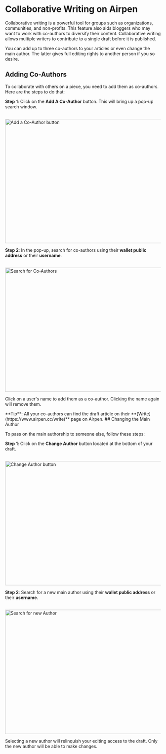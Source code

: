 
# Collaborative Writing on Airpen

Collaborative writing is a powerful tool for groups such as organizations, communities, and non-profits. This feature also aids bloggers who may want to work with co-authors to diversify their content. Collaborative writing allows multiple writers to contribute to a single draft before it is published.

You can add up to three co-authors to your articles or even change the main author. The latter gives full editing rights to another person if you so desire.

## Adding Co-Authors

To collaborate with others on a piece, you need to add them as co-authors. Here are the steps to do that:

**Step 1**: Click on the **Add A Co-Author** button. This will bring up a pop-up search window.

<br />
<Image
  src="/images/collaborative-writing/co-author.png"
  alt="Add a Co-Author button"
  width="1200"
  height="400"
/>

**Step 2**: In the pop-up, search for co-authors using their **wallet public address** or their **username**.

<br />
<Image
  src="/images/collaborative-writing/search-co-authors.png"
  alt="Search for Co-Authors"
  width="1200"
  height="400"
/>

Click on a user's name to add them as a co-author. Clicking the name again will remove them.

<Callout>
  **Tip**: All your co-authors can find the draft article on their
  **[Write](https://www.airpen.cc/write)** page on Airpen.
</Callout>
## Changing the Main Author

To pass on the main authorship to someone else, follow these steps:

**Step 1**: Click on the **Change Author** button located at the bottom of your draft.

<br />
<Image
  src="/images/collaborative-writing/author.png"
  alt="Change Author button"
  width="1200"
  height="400"
/>

**Step 2**: Search for a new main author using their **wallet public address** or their **username**.

<br />
<Image
  src="/images/collaborative-writing/change-author.png"
  alt="Search for new Author"
  width="1200"
  height="400"
/>

Selecting a new author will relinquish your editing access to the draft. Only the new author will be able to make changes.
